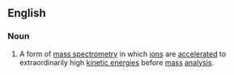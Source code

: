 ==English==

===Noun===
{{wikipedia}}
{{en-noun|sg=[[accelerator]] [[mass]] [[spectrometry]]|-}}
# {{physics}} A form of [[mass spectrometry]] in which [[ion]]s are [[accelerate]]d to extraordinarily high [[kinetic energy|kinetic energies]] before [[mass]] [[analysis]].